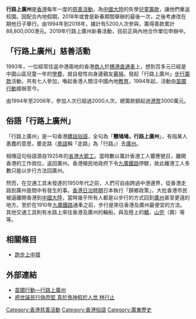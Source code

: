 {{Unreferenced |time=2011-09-24T15:26:32+00:00 }}
'''行路上廣州'''是[[香港|香港]]每年一度的[[慈善活動|慈善活動]]，為[[中國大陸|中國大陸]]的失學[[兒童|兒童]][[籌款|籌款]]，讓他們重返校園。因配合內地假期，2018年或會是新春期間舉辦的最後一次，之後考慮改在期他日子舉行。由1994年到2018年，據計有5200人次參與，籌得善款累計88,800,000港元。2019年行路上廣州新春活動，目前正與內地合作單位申辦中。

==「行路上廣州」慈善活動==
1993年，一位經常往返中港兩地的香港[[商人|商人]]於[[穗港直通車|穗港直通車]]上，想到百多元已經是中國山區兒童一年的[[學費|學費]]，就自發性向身邊親友[[募捐|募捐]]，發起「行路上廣州」[[步行籌款|步行籌款]]活動，共有七人參加，喚起香港人關注中國內地[[教育|教育]]。1994年起，活動由[[苗圃行動|苗圃行動]]接辦至今。

由1994年至2006年，參加人次已超過2000人次，總籌款額起過[[港幣|港幣]]3000萬元。

==俗語「行路上廣州」==
「行路上廣州」是一句香港[[髒話|髒話]][[俗語|俗語]]，全句為「'''戇鳩鳩，行路上廣州'''」，有指某人愚蠢的意思，要走路（[[粵語|粵語]]稱「走路」為「行路」）去[[廣州|廣州]]。

相傳這句俗語源自1925年的[[省港大罷工|省港大罷工]]。當時數以萬計香港工人響應號召，離開香港的工作崗位，返回廣州。香港殖民地政府下令[[廣九鐵路|九廣鐵路]]停駛，故此離港工人多數只能以步行方法回廣州。

然而，在交通工具未發達的1950年代之前，人們可自由跨過中港邊界，從香港走路到廣州是間中有發生的事。[[香港日治時期|香港日治時期]]日本執行「歸鄉政策」，大批香港市民被逼離開香港到[[中國大陸|中國大陸]]，當時幾乎所有人都是以步行的方式回到[[廣州|廣州]]甚至更遠的地方。至於在1910年[[廣九鐵路|九廣鐵路]]通車之前，步行是來往香港及廣州最便宜的方法。其他交通工具則有水路上來往香港及廣州的輪船，與及陸上的[[轎|轎]]、[[山兜|山兜]]（輿）等等。

== 相關條目 ==
* [[跑步上中環|跑步上中環]]

==外部連結==
*[http://www.walktogz.org.hk/ 苗圃行動—行路上廣州] {{Wayback|url=http://www.walktogz.org.hk/ |date=20141223072031 }}
* [http://forum.hkej.com/node/115668#http://www.hkej.com/template/dailynews/jsp/detail.jsp?dnews_id=4087&cat_id=6&title_id=705655--http://finance.now.com/news/post.php?id=97239&type=local 惑世誣民行偽而堅 真於鬼神假於人世 林行止] {{Wayback|url=http://forum.hkej.com/node/115668#http://www.hkej.com/template/dailynews/jsp/detail.jsp?dnews_id=4087&cat_id=6&title_id=705655--http://finance.now.com/news/post.php?id=97239&type=local |date=20171105182101 }}

[[Category:香港慈善活動|Category:香港慈善活動]]
[[Category:香港俗語|Category:香港俗語]]
[[Category:廣東歷史|Category:廣東歷史]]